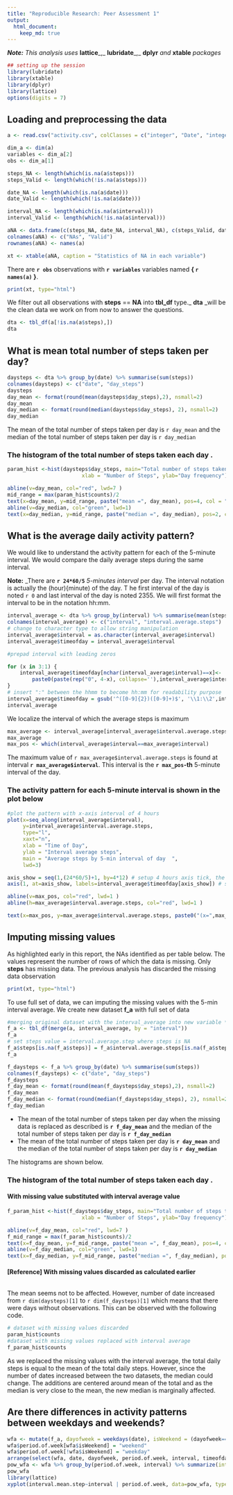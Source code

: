 ```yaml
---
title: "Reproducible Research: Peer Assessment 1"
output: 
  html_document:
    keep_md: true
---
```


_**Note:** This analysis uses_ **lattice**_,_ **lubridate**_,_ **dplyr** _and_ **xtable** _packages_

```r
## setting up the session
library(lubridate)
library(xtable)
library(dplyr)
library(lattice)
options(digits = 7)
```
## Loading and preprocessing the data

```r
a <- read.csv("activity.csv", colClasses = c("integer", "Date", "integer"))
```
```r
dim_a <- dim(a)
variables <- dim_a[2]
obs <- dim_a[1]

steps_NA <- length(which(is.na(a$steps)))
steps_Valid <- length(which(!is.na(a$steps)))

date_NA <- length(which(is.na(a$date)))
date_Valid <- length(which(!is.na(a$date)))

interval_NA <- length(which(is.na(a$interval)))
interval_Valid <- length(which(!is.na(a$interval)))

aNA <- data.frame(c(steps_NA, date_NA, interval_NA), c(steps_Valid, date_Valid, interval_Valid))
colnames(aNA) <- c("NAs", "Valid")
rownames(aNA) <- names(a)

xt <- xtable(aNA, caption = "Statistics of NA in each variable")

```
There are **`r obs`** observations with **`r variables`** variables named  **{ `r names(a)` }**. 

```r
print(xt, type="html")
```
We filter out all observations with **steps** == **NA** into **tbl_df** type._ **dta** _will be the clean data we work on from now to answer the questions.

```r
dta <- tbl_df(a[!is.na(a$steps),])
dta
```


## What is mean total number of steps taken per day?

```r
daysteps <- dta %>% group_by(date) %>% summarise(sum(steps))
colnames(daysteps) <- c("date", "day_steps")
daysteps
day_mean <- format(round(mean(daysteps$day_steps),2), nsmall=2)
day_mean
day_median <- format(round(median(daysteps$day_steps), 2), nsmall=2)
day_median

```
The mean of the total number of steps taken per day is `r day_mean` and the median of the total number of steps taken per day is `r day_median`

### The histogram of the total number of steps taken each day .
```r
param_hist <-hist(daysteps$day_steps, main="Total number of steps taken per day\n( with missing value discarded)", 
                        xlab = "Number of Steps", ylab="Day frequency")

abline(v=day_mean, col="red", lwd=7 )
mid_range = max(param_hist$counts)/2
text(x=day_mean, y=mid_range, paste("mean =", day_mean), pos=4, col = "red")
abline(v=day_median, col="green", lwd=1)
text(x=day_median, y=mid_range, paste("median =", day_median), pos=2, col = "green")
```

## What is the average daily activity pattern?

We would like to understand the activity pattern for each of the 5-minute interval. We would compare the daily average steps during the same interval.

**Note:** _There are **`r 24*60/5`** _5-minutes interval_ per day. The interval notation is actually the (hour){minute) of the day. T he first interval of the day is noted `r 0` and last interval of the day is noted 2355. We will first format the interval to be in the notation hh:mm.

```r
interval_average <- dta %>% group_by(interval) %>% summarise(mean(steps))
colnames(interval_average) <- c("interval", "interval.average.steps")
# change to character type to allow string manipulation
interval_average$interval = as.character(interval_average$interval)
interval_average$timeofday = interval_average$interval

#prepad interval with leading zeros

for (x in 3:1) {
    interval_average$timeofday[nchar(interval_average$interval)==x]<-
        paste0(paste(rep("0", 4-x), collapse=''),interval_average$interval[nchar(interval_average$interval)==x])
}
# insert ":" between the hhmm to become hh:mm for readability purpose
interval_average$timeofday = gsub('^([0-9]{2})([0-9]+)$', '\\1:\\2',interval_average$timeofday)
interval_average

```
We localize the interval of which the average steps is maximum 
```r
max_average <- interval_average[interval_average$interval.average.steps==max(interval_average$interval.average.steps),]
max_average
max_pos <- which(interval_average$interval==max_average$interval)
```
The maximum value of `r max_average$interval.average.steps` is found at interval **`r max_average$interval`**. This interval is the **`r max_pos`-th** 5-minute interval of the day.

### The activity pattern for each 5-minute interval is shown in the plot below
```r
#plot the pattern with x-axis interval of 4 hours
plot(x=seq_along(interval_average$interval), 
     y=interval_average$interval.average.steps,  
     type="l", 
     xaxt="n", 
     xlab = "Time of Day", 
     ylab = "Interval average steps", 
     main = "Average steps by 5-min interval of day  ", 
     lwd=3)

axis_show = seq(1,(24*60/5)+1, by=4*12) # setup 4 hours axis tick, the extra 1 is to show the 24:00
axis(1, at=axis_show, labels=interval_average$timeofday[axis_show]) # show axis with proper hour label spaced by 4 hours

abline(v=max_pos, col="red", lwd=1 )
abline(h=max_average$interval.average.steps, col="red", lwd=1 )

text(x=max_pos, y=max_average$interval.average.steps, paste0("(x=",max_average$timeofday,", y=",format(round(max_average$interval.average.steps,2), nsmall=2),")"), pos=4 )

```


## Imputing missing values

As highlighted early in this report, the NAs identified as per table below. The values represent the number of rows of which the data is missing. Only **steps** has missing data. The previous analysis has discarded the missing data observation

```r
print(xt, type="html")
```
To use full set of data, we can imputing the missing values with the 5-min interval average.
We create new dataset **f_a** with full set of data


```r
#merging original dataset with the interval_average into new variable **t_a**
f_a <- tbl_df(merge(a, interval_average, by = "interval"))
f_a
# set steps value = interval.average.step where steps is NA
f_a$steps[is.na(f_a$steps)] = f_a$interval.average.steps[is.na(f_a$steps)]
f_a

f_daysteps <- f_a %>% group_by(date) %>% summarise(sum(steps))
colnames(f_daysteps) <- c("date", "day_steps")
f_daysteps
f_day_mean <- format(round(mean(f_daysteps$day_steps),2), nsmall=2)
f_day_mean
f_day_median <- format(round(median(f_daysteps$day_steps), 2), nsmall=2)
f_day_median


```
* The mean of the total number of steps taken per day when the missing data is replaced as described is **`r f_day_mean`** and the median of the total number of steps taken per day is **`r f_day_median`**
* The mean of the total number of steps taken per day is **`r day_mean`** and the median of the total number of steps taken per day is **`r day_median`**


The histograms are shown below.

### The histogram of the total number of steps taken each day .

#### With missing value substituted with interval average value
```r
f_param_hist <-hist(f_daysteps$day_steps, main="Total number of steps taken per day\n( with missing value substitued by interval average)",
                        xlab = "Number of Steps", ylab="Day frequency")

abline(v=f_day_mean, col="red", lwd=7 )
f_mid_range = max(f_param_hist$counts)/2
text(x=f_day_mean, y=f_mid_range, paste("mean =", f_day_mean), pos=4, col = "red")
abline(v=f_day_median, col="green", lwd=1)
text(x=f_day_median, y=f_mid_range, paste("median =", f_day_median), pos=2, col = "green")
```

#### [Reference] With missing values discarded as calculated earlier

```r
```

The mean seems not to be affected. However, number of date increased from `r dim(daysteps)[1]` to `r dim(f_daysteps)[1]` which means that there were days without observations. This can be observed with the following code.

```r
# dataset with missing values discarded
param_hist$counts
#dataset with missing values replaced with interval average 
f_param_hist$counts
```
As we replaced the missing values with the interval average, the total daily steps is equal to the mean of the total daily steps. However, since the number of dates increased between the two datasets, the median could change. The additions are centered around mean of the total and as the median is very close to the mean, the new median is marginally affected.


## Are there differences in activity patterns between weekdays and weekends?

```r
wfa <- mutate(f_a, dayofweek = weekdays(date), isWeekend = (dayofweek=="Sunday" | dayofweek=="Saturday"))
wfa$period.of.week[wfa$isWeekend] = "weekend"
wfa$period.of.week[!wfa$isWeekend] = "weekday"
arrange(select(wfa, date, dayofweek, period.of.week, interval, timeofday, steps), date, interval)
pow_wfa <- wfa %>% group_by(period.of.week, interval) %>% summarize(interval.mean.step=mean(steps))
pow_wfa
library(lattice)
xyplot(interval.mean.step~interval | period.of.week, data=pow_wfa, type="l", layout=c(1,2))

```
